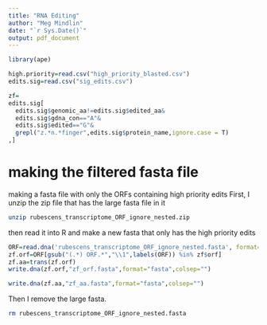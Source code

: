```yaml
---
title: "RNA Editing"
author: "Meg Mindlin"
date: "`r Sys.Date()`"
output: pdf_document
---
```


```r
library(ape)
```



```r
high.priority=read.csv("high_priority_blasted.csv")
edits.sig=read.csv("sig_edits.csv")
```


```r
zf=
edits.sig[
  edits.sig$genomic_aa!=edits.sig$edited_aa&
  edits.sig$gdna_con=="A"&
  edits.sig$edited=="G"&
  grepl("z.*n.*finger",edits.sig$protein_name,ignore.case = T)
,]
```


# making the filtered fasta file
making a fasta file with only the ORFs containing high priority edits
First, I unzip the zip file that has the large fasta file in it
```bash
unzip rubescens_transcriptome_ORF_ignore_nested.zip
```

then read it into R and make a new fasta that only has the high priority edits
```r
ORF=read.dna('rubescens_transcriptome_ORF_ignore_nested.fasta', format='fasta')
zf.orf=ORF[gsub("(.*) ORF.*","\\1",labels(ORF)) %in% zf$orf]
zf.aa=trans(zf.orf)
write.dna(zf.orf,"zf_orf.fasta",format="fasta",colsep="")

write.dna(zf.aa,"zf_aa.fasta",format="fasta",colsep="")


```

Then I remove the large fasta.
```bash
rm rubescens_transcriptome_ORF_ignore_nested.fasta
```

